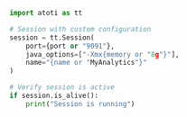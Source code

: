 ```python
import atoti as tt

# Session with custom configuration
session = tt.Session(
    port={port or "9091"},
    java_options=["-Xmx{memory or "8g"}"],
    name="{name or "MyAnalytics"}"
)

# Verify session is active
if session.is_alive():
    print("Session is running")
```